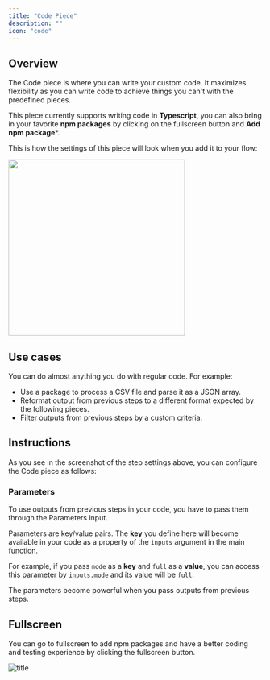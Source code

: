 ```yaml
---
title: "Code Piece"
description: ""
icon: "code"
---
```


## Overview

The Code piece is where you can write your custom code. It maximizes flexibility as you can write code to achieve things you can't with the predefined pieces.

This piece currently supports writing code in **Typescript**, you can also bring in your favorite **npm packages** by clicking on the fullscreen button and **Add npm package***.

This is how the settings of this piece will look when you add it to your flow:

<img width="350" src="/resources/screenshots/code-settings.png" />

## Use cases

You can do almost anything you do with regular code. For example:

- Use a package to process a CSV file and parse it as a JSON array.
- Reformat output from previous steps to a different format expected by the following pieces.
- Filter outputs from previous steps by a custom criteria.

## Instructions

As you see in the screenshot of the step settings above, you can configure the Code piece as follows:

### Parameters

To use outputs from previous steps in your code, you have to pass them through the Parameters input.

Parameters are key/value pairs. The **key** you define here will become available in your code as a property of the `inputs` argument in the main function.

For example, if you pass `mode` as a **key** and `full` as a **value**, you can access this parameter by `inputs.mode` and its value will be `full`.

The parameters become powerful when you pass outputs from previous steps.

## Fullscreen 

You can go to fullscreen to add npm packages and have a better coding and testing experience by clicking the fullscreen button.

![title](/resources/screenshots/code-fullscreen.png)